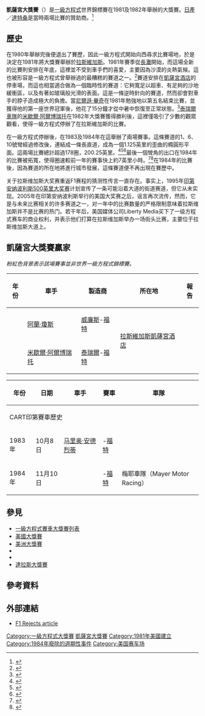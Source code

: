{{coord|36|07|1|N|115|10|30|W|region:US_type:landmark|display=title}}
{{noteTA
|G1=F1
|T=zh-tw:凱薩宮大獎賽; zh-cn:恺撒宫大奖赛;
|1=zh-tw:凱薩; zh-cn:恺撒;
|2=zh-tw:凱薩宮大獎賽; zh-cn:恺撒宫大奖赛;
|3=zh-tw:凱薩宮酒店; zh-cn:恺撒宫赌场;
|4=zh-tw:凱薩娛樂公司;zh-cn:凯撒娱乐集团;
|5=zh-tw:沃特金斯峽谷;zh-cn:沃特金斯格伦;
|6=zh-tw:米歇爾·阿爾博瑞托;zh-cn:米凯莱·阿尔博雷托;
|7=zh-tw:阿蘭·瓊斯;zh-cn:艾伦·琼斯;
|8=zh-tw:泰瑞爾;zh-cn:蒂勒尔;
}}
{{F1 race 
| Name                  = 凱薩宮大獎賽
| Flag                  = Flag of the United States.svg|10px
| Circuit               = [[凱薩宮酒店|凱薩宮酒店]] 
| Circuit_image         = Circuit Caesars Palace.png|250px
| Laps                  = 100圈
| First_held            = 1981年
| Last_held             = 1984年
| Times_held            = 4
| Circuit_length_km     = 3.650
| Circuit_length_mi     = 2.268
| Race_length_km        = 273.750
| Race_length_mi        = 170.100
| Most_wins_driver      = ''無多次獲勝者''
| Most_wins_constructor = ''無多次獲勝者''
| Current_year          = 1984
| Winner                = {{flagicon|USA}} {{le|湯姆·斯尼瓦|Tom Sneva}}
| Winning_team          = {{le|瑪馳車隊|March Engineering|瑪馳}}-[[考斯沃斯|福特]]
| Winning_time          = 2:08:13.55
| Second                = {{flagicon|USA}} [[马里奥·安德烈蒂|马里奥·安德烈蒂]]
| Second_team           = {{link-en|羅拉汽車|Lola Cars|羅拉}}-[[考斯沃斯|福特]]
| Second_time           = 
| Third                 = {{flagicon|USA}} {{le|小約翰·保羅 (賽車手)|John Paul, Jr. (racing driver)|小約翰·保羅}}
| Third_team            = {{le|瑪馳車隊|March Engineering|瑪馳}}-[[考斯沃斯|福特]]
| Third_time            = 
| Pole_driver           = {{flagicon|USA}} {{le|丹尼·沙利文|Danny Sullivan}}
| Pole_team             = {{link-en|羅拉汽車|Lola Cars|羅拉}}-[[考斯沃斯|福特]]
| Pole_time             = 32.952
| Fastest_lap_driver    = 
| Fastest_lap_team      = 
| Fastest_lap           = 
}}

'''凱薩宮大獎賽'''（{{lang-en|Caesars Palace Grand Prix}}）是[[一級方程式|一級方程式]]世界錦標賽在1981及1982年舉辦的大獎賽。[[日產汽車|日產]]／[[達特桑|達特桑]]是當時兩場比賽的贊助商。<ref>{{cite news |last=Salmans |first=Sandra |url=http://www.nytimes.com/1982/08/19/business/advertising-nissan-promotion.html?sec=&spon= |title=ADVERTISING - Nissan Promotion |publisher=NYTimes.com |date=1982-08-19 |accessdate=2012-11-16 |archive-date=2016-01-08 |archive-url=https://web.archive.org/web/20160108181729/http://www.nytimes.com/1982/08/19/business/advertising-nissan-promotion.html?sec=&spon= |dead-url=no }}</ref>

==歷史==
{{le|沃特金斯峽谷國際賽道|Watkins Glen International|沃特金斯峽谷}}在1980年舉辦完後便退出了賽歷，因此一級方程式開始向西尋求比賽場地，於是決定在1981年將大獎賽舉辦於[[拉斯維加斯|拉斯維加斯]]。1981年賽季從[[長灘_(加利福尼亞州)|長灘]]開始，而這場全新的比賽則安排在年底，這裡並不受到車手們的喜愛，主要因為沙漠的炎熱氣候。這也被形容是一級方程式曾舉辦過的最糟糕的賽道之一。<ref>{{cite web |url=http://www.f1fanatic.co.uk/2007/10/04/10-worst-circuits/ |title=Ten worst... F1 tracks |publisher=F1 Fanatic |date=2007-10-04 |accessdate=2012-11-16 |archive-date=2012-11-20 |archive-url=https://web.archive.org/web/20121120030211/http://www.f1fanatic.co.uk/2007/10/04/10-worst-circuits/ |dead-url=yes }}</ref>賽道安排在[[凱薩宮酒店|凱薩宮酒店]]的停車場，而這也相當適合做為一個臨時性的賽道：它夠寬足以超車、有足夠的沙地緩衝區，以及有著如玻璃般光滑的表面。這是一條逆時針向的賽道，然而卻會對車手的脖子造成極大的負擔。當[[尼爾遜·畢奇|尼爾遜·畢奇]]在1981年勉強地以第五名結束比賽，並獲得他的第一座世界冠軍後，他花了15分鐘才從中暑中恢復至正常狀態。<ref>{{cite web |url=http://en.espnf1.com/f1/motorsport/story/62614.html |title=Breaking new ground |publisher=ESPN F1 |date=2011-10-28 |accessdate=2014-07-01 |archive-date=2014-04-17 |archive-url=https://web.archive.org/web/20140417221255/http://en.espnf1.com/f1/motorsport/story/62614.html |dead-url=no }}</ref>[[泰瑞爾車隊|泰瑞爾車隊]]的[[米歇爾·阿爾博瑞托|米歇爾·阿爾博瑞托]]在1982年大獎賽獲得勝利後，這裡僅吸引了少數的觀眾觀看，使得一級方程式停辦了在拉斯維加斯的比賽。

在一級方程式停辦後，{{le|冠軍方程式|Champ Car|CART}}在1983及1984年在這舉辦了兩場賽事。這條賽道的1、6、10號彎經過修改後，連結成一條長直道，成為一個1.125英里的歪曲的橢圓形平面。這兩場比賽總計超過178圈，200.25英里。<ref>{{cite web |url=http://www.champcarstats.com/tracks/lasvegasstreet.htm |title=Caeser's Palace |publisher=Champcarstats.com |date=1983-10-08 |accessdate=2012-11-16 |archive-date=2014-01-06 |archive-url=https://web.archive.org/web/20140106034348/http://www.champcarstats.com/tracks/lasvegasstreet.htm |dead-url=yes }}</ref><ref>{{cite web |url=http://www.champcarstats.com/races/198311.htm |title=1983 Caesar's Palace Grand Prix III |publisher=Champcarstats.com |date=1983-10-08 |accessdate=2012-11-16 |archive-date=2012-09-21 |archive-url=https://web.archive.org/web/20120921023634/http://www.champcarstats.com/races/198311.htm |dead-url=no }}</ref><ref>{{cite web |url=http://www.champcarstats.com/races/198416.htm |title=1984 Caesar's Palace Grand Prix IV |publisher=Champcarstats.com |date=1984-11-11 |accessdate=2012-11-16 |archive-date=2012-09-21 |archive-url=https://web.archive.org/web/20120921023903/http://www.champcarstats.com/races/198416.htm |dead-url=no }}</ref>最後一個彎角的出口在1984年的比賽被拓寬，使得圈速較前一年的賽事快上約7英里小時。<ref>{{Cite web |url = http://www.youtube.com/watch?v=ahnfpFQVLns |title = 1983 CART Las Vegas grand prix intro |date = 2010-05-31 |publisher = YouTube |accessdate = 2014-07-01 |archive-date = 2014-06-21 |archive-url = https://web.archive.org/web/20140621183639/http://www.youtube.com/watch?v=ahnfpFQVLns |dead-url = no }}</ref><ref>{{cite web |url=http://www.youtube.com/watch?v=vIOMoPeX2t4 |title=1984 Caesar's Palace Grand Prix IV Part 1 |publisher=YouTube |date=2009-08-29 |accessdate=2012-11-16 |archive-date=2014-06-21 |archive-url=https://web.archive.org/web/20140621184751/http://www.youtube.com/watch?v=vIOMoPeX2t4 |dead-url=no }}</ref>在1984年的比賽後，因為賽道的所在地將進行城市發展，這條賽道便不再出現在賽歷中。

关于拉斯维加斯大奖赛重返F1赛程的猜测性传言一直存在。事实上，1995年[[印第安納波利斯500|印第安纳波利斯500英里大奖赛]]计划宣传了一条可能沿着大道的街道赛道，但它从未实现。2005年在印第安纳波利斯举行的美国大奖赛之后，谣言再次流传，然而，它是与未来比赛相关的许多赛道之一，对一年中的比赛数量的严格限制意味着拉斯维加斯并不是比赛的热门。若干年后，美国媒体公司Liberty Media买下了一级方程式赛车的商业权利，并表示他们打算在拉斯维加斯举办一场街头比赛，主要位于拉斯维加斯大道上。

== 凱薩宮大獎賽贏家 ==
''粉紅色背景表示該場賽事並非世界一級方程式錦標賽。''

{| class="wikitable" style="font-size: 95%;"
|-
! 年份
! 車手
! 製造商
! 所在地
! 報告
|-
! {{le|1981年世界一級方程式錦標賽|1981 Formula One season|1981年}}
| {{flagicon|AUS}} [[阿蘭·瓊斯|阿蘭·瓊斯]]
| [[威廉斯車隊|威廉斯]]-[[考斯沃斯|福特]]
|rowspan="2"| [[拉斯維加斯|拉斯維加斯]][[凱薩宮酒店|凱薩宮酒店]]
| {{le|1981年凱薩宮大獎賽|1981 Caesars Palace Grand Prix|報告}}
|-
! {{le|1982年世界一級方程式錦標賽|1982 Formula One season|1982年}}
| {{flagicon|ITA}} [[米歇爾·阿爾博瑞托|米歇爾·阿爾博瑞托]]
| [[泰瑞爾車隊|泰瑞爾]]-[[考斯沃斯|福特]]
| {{le|1982年凱薩宮大獎賽|1982 Caesars Palace Grand Prix|報告}}
|}

{| class="wikitable" style="font-size: 95%;"
|-
! 年份
! 日期
! 車手
! 賽車
! 車隊
|-
!colspan=6|CART印第賽車歷史
|- style="background:#fcc;"
! 1983年
| 10月8日
| {{flagicon|USA}} [[马里奥·安德烈蒂|马里奥·安德烈蒂]]
| {{link-en|羅拉汽車|Lola Cars|羅拉}}-[[考斯沃斯|福特]]
| {{le|紐曼/哈斯車隊|Newman/Haas Racing}}
|- style="background:#fcc;"
! 1984年
| 11月10日
| {{flagicon|USA}} {{le|湯姆·斯尼瓦|Tom Sneva}}
| {{le|瑪馳車隊|March Engineering|瑪馳}}-[[考斯沃斯|福特]]
| 梅耶車隊（Mayer Motor Racing）
|}

== 參見 ==
* [[一級方程式賽車大獎賽列表|一級方程式賽車大獎賽列表]]
* [[美國大獎賽|美國大獎賽]]
* [[美洲大獎賽|美洲大獎賽]]
* {{le|底特律大獎賽|Detroit Grand Prix}}
* {{le|美西大獎賽|United States Grand Prix West}}
* [[達拉斯大獎賽|達拉斯大獎賽]]

== 參考資料 ==
{{Reflist}}

== 外部連結 ==
*[https://web.archive.org/web/20120218025458/http://www.f1rejects.com/centrale/submitted/lasvegas/index.html F1 Rejects article]

{{一級方程式賽道}}
{{一級方程式大獎賽}}

[[Category:一級方程式大獎賽|Category:一級方程式大獎賽]]
[[Category:凱薩宮大獎賽|]]
[[Category:1981年美國建立|Category:1981年美國建立]]
[[Category:1984年廢除的週期性事件|Category:1984年廢除的週期性事件]]
[[Category:美国赛车场|Category:美国赛车场]]